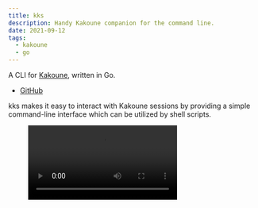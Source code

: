 ```yaml
---
title: kks
description: Handy Kakoune companion for the command line.
date: 2021-09-12
tags:
  - kakoune
  - go
---
```



A CLI for [Kakoune](https://kakoune.org), written in Go.

<ul class="aside">
  <li>
    <a href="https://github.com/kkga/kks" rel="external" target="_blank">
      GitHub
    </a>
  </li>
</ul>

kks makes it easy to interact with Kakoune sessions by providing a simple
command-line interface which can be utilized by shell scripts.

<figure class="breakout">
  <Video src={kksVideo} />
  <figcaption>
    Interacting with Kakoune via kks in multiple terminal windows
  </figcaption>
</figure>
